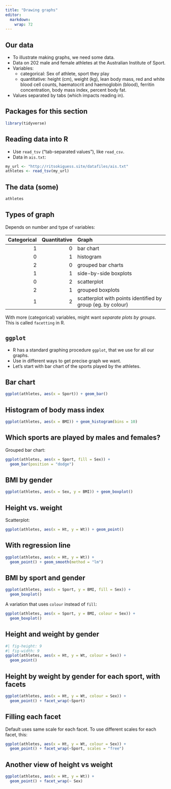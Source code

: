 ```yaml
---
title: "Drawing graphs"
editor: 
  markdown: 
    wrap: 72
---
```


## Our data

-   To illustrate making graphs, we need some data.
-   Data on 202 male and female athletes at the Australian Institute of
    Sport.
-   Variables:
    -   categorical: Sex of athlete, sport they play
    -   quantitative: height (cm), weight (kg), lean body mass, red and
        white blood cell counts, haematocrit and haemoglobin (blood),
        ferritin concentration, body mass index, percent body fat.
-   Values separated by tabs (which impacts reading in).

## Packages for this section

```r
library(tidyverse)
```

## Reading data into R

-   Use `read_tsv` ("tab-separated values"), like `read_csv`.
-   Data in `ais.txt`:

```r
my_url <- "http://ritsokiguess.site/datafiles/ais.txt"
athletes <- read_tsv(my_url)
```

## The data (some)

```r
athletes
```

## Types of graph {.smaller}

Depends on number and type of variables:

| Categorical | Quantitative | Graph                                                       |
|-------------:|-------------:|:-------------------------------------------|
|           1 |            0 | bar chart                                                   |
|           0 |            1 | histogram                                                   |
|           2 |            0 | grouped bar charts                                          |
|           1 |            1 | side-by-side boxplots                                       |
|           0 |            2 | scatterplot                                                 |
|           2 |            1 | grouped boxplots                                            |
|           1 |            2 | scatterplot with points identified by group (eg. by colour) |

With more (categorical) variables, might want *separate plots by
groups*. This is called `facetting` in R.

## `ggplot`

-   R has a standard graphing procedure `ggplot`, that we use for all
    our graphs.
-   Use in different ways to get precise graph we want.
-   Let's start with bar chart of the sports played by the athletes.

## Bar chart

```r
ggplot(athletes, aes(x = Sport)) + geom_bar()
```

## Histogram of body mass index

```r
ggplot(athletes, aes(x = BMI)) + geom_histogram(bins = 10)
```

## Which sports are played by males and females?

Grouped bar chart:

```r
ggplot(athletes, aes(x = Sport, fill = Sex)) +
  geom_bar(position = "dodge")
```

## BMI by gender

```r
ggplot(athletes, aes(x = Sex, y = BMI)) + geom_boxplot() 
```

## Height vs. weight

Scatterplot:

```r
ggplot(athletes, aes(x = Ht, y = Wt)) + geom_point()
```

## With regression line

```r
ggplot(athletes, aes(x = Ht, y = Wt)) +
  geom_point() + geom_smooth(method = "lm")
```

## BMI by sport and gender

```r
ggplot(athletes, aes(x = Sport, y = BMI, fill = Sex)) +
  geom_boxplot()
```

A variation that uses `colour` instead of `fill`:

```r
ggplot(athletes, aes(x = Sport, y = BMI, colour = Sex)) +
  geom_boxplot()
```

## Height and weight by gender

```r
#| fig-height: 9
#| fig-width: 9
ggplot(athletes, aes(x = Ht, y = Wt, colour = Sex)) +
  geom_point()
```

## Height by weight by gender for each sport, with facets

```r
ggplot(athletes, aes(x = Ht, y = Wt, colour = Sex)) +
  geom_point() + facet_wrap(~Sport)
```

## Filling each facet

Default uses same scale for each facet. To use different scales for each
facet, this:

```r
ggplot(athletes, aes(x = Ht, y = Wt, colour = Sex)) +
  geom_point() + facet_wrap(~Sport, scales = "free")
```

## Another view of height vs weight

```r
ggplot(athletes, aes(x = Ht, y = Wt)) +
  geom_point() + facet_wrap(~ Sex)
```
